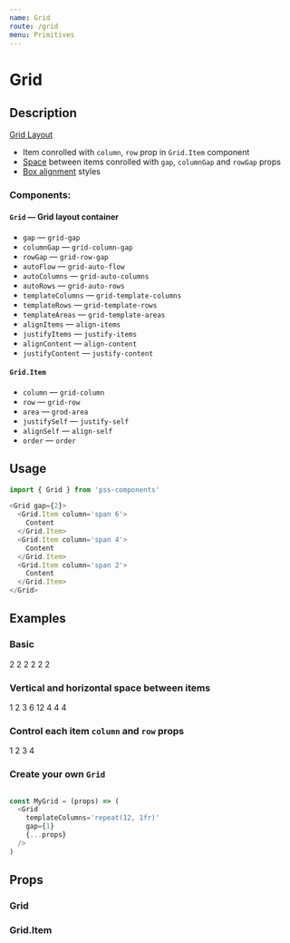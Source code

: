 ```yaml
---
name: Grid
route: /grid
menu: Primitives
---
```




# Grid

## Description

[Grid Layout](https://developer.mozilla.org/en-US/docs/Web/CSS/CSS_Grid_Layout)

- Item conrolled with `column`, `row` prop in `Grid.Item` component
- [Space](https://github.com/exah/pss/blob/master/docs/api.md#space) between items conrolled with `gap`, `columnGap` and `rowGap` props
- [Box alignment](https://rachelandrew.co.uk/css/cheatsheets/box-alignment) styles


### Components:

#### `Grid` — Grid layout container

- `gap` — `grid-gap`
- `columnGap` — `grid-column-gap`
- `rowGap` — `grid-row-gap`
- `autoFlow` — `grid-auto-flow`
- `autoColumns` — `grid-auto-columns`
- `autoRows` — `grid-auto-rows`
- `templateColumns` — `grid-template-columns`
- `templateRows` — `grid-template-rows`
- `templateAreas` — `grid-template-areas`
- `alignItems` — `align-items`
- `justifyItems` — `justify-items`
- `alignContent` — `align-content`
- `justifyContent` — `justify-content`


#### `Grid.Item`

- `column` — `grid-column`
- `row` — `grid-row`
- `area` — `grod-area`
- `justifySelf` — `justify-self`
- `alignSelf` — `align-self`
- `order` — `order`


## Usage

```js
import { Grid } from 'pss-components'
```

```js
<Grid gap={2}>
  <Grid.Item column='span 6'>
    Content
  </Grid.Item>
  <Grid.Item column='span 4'>
    Content
  </Grid.Item>
  <Grid.Item column='span 2'>
    Content
  </Grid.Item>
</Grid>
```


## Examples

### Basic

<Playground>
  <Grid templateColumns='repeat(12, 1fr)' columnGap={1}>
    <Grid.Item column='span 2' p={1} outline='1px solid'>
        2
    </Grid.Item>
    <Grid.Item column='span 2' p={1} outline='1px solid'>
        2
    </Grid.Item>
    <Grid.Item column='span 2' p={1} outline='1px solid'>
        2
    </Grid.Item>
    <Grid.Item column='span 2' p={1} outline='1px solid'>
        2
    </Grid.Item>
    <Grid.Item column='span 2' p={1} outline='1px solid'>
        2
    </Grid.Item>
    <Grid.Item column='span 2' p={1} outline='1px solid'>
        2
    </Grid.Item>
  </Grid>
</Playground>

### Vertical and horizontal space between items

<Playground>
  <Grid templateColumns='repeat(12, 1fr)' gap={1}>
    <Grid.Item column='span 1' p={1} outline='1px solid'>
        1
    </Grid.Item>
    <Grid.Item column='span 2' p={1} outline='1px solid'>
        2
    </Grid.Item>
    <Grid.Item column='span 3' p={1} outline='1px solid'>
        3
    </Grid.Item>
    <Grid.Item column='span 6' p={1} outline='1px solid'>
        6
    </Grid.Item>
    <Grid.Item column='span 12' p={1} outline='1px solid'>
        12
    </Grid.Item>
    <Grid.Item column='span 4' p={1} outline='1px solid'>
        4
    </Grid.Item>
    <Grid.Item column='span 4' p={1} outline='1px solid'>
        4
    </Grid.Item>
    <Grid.Item column='span 4' p={1} outline='1px solid'>
        4
    </Grid.Item>
  </Grid>
</Playground>

### Control each item `column` and `row` props

<Playground>
  <Grid templateColumns='repeat(12, 1fr)' gap={1}>
    <Grid.Item row='1' column='1 / span 3' p={1} outline='1px solid'>
        1
    </Grid.Item>
    <Grid.Item row='2' column='4 / span 3' p={1} outline='1px solid'>
        2
    </Grid.Item>
    <Grid.Item row='3' column='7 / span 3' p={1} outline='1px solid'>
        3
    </Grid.Item>
    <Grid.Item row='4' column='10 / span 3' p={1} outline='1px solid'>
        4
    </Grid.Item>
  </Grid>
</Playground>


### Create your own `Grid`

```js

const MyGrid = (props) => (
  <Grid
    templateColumns='repeat(12, 1fr)'
    gap={1}
    {...props}
  />
)

```

## Props

### Grid

<PropsTable of={Grid} />

### Grid.Item

<PropsTable of={Grid.Item} />
